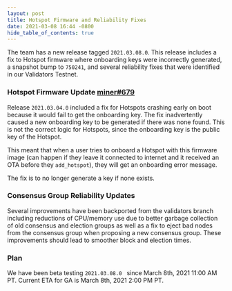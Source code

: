 ```yaml
---
layout: post
title: Hotspot Firmware and Reliability Fixes
date: 2021-03-08 16:44 -0800
hide_table_of_contents: true
---
```


The team has a new release tagged `2021.03.08.0`. This release includes a fix to Hotspot firmware
where onboarding keys were incorrectly generated, a snapshot bump to `750241`, and several
reliability fixes that were identified in our Validators Testnet.

<!--truncate-->

### Hotspot Firmware Update [miner#679](https://github.com/helium/miner/pull/679)

Release `2021.03.04.0` included a fix for Hotspots crashing early on boot because it would fail to
get the onboarding key. The fix inadvertently caused a new onboarding key to be generated if there
was none found. This is not the correct logic for Hotspots, since the onboarding key is the public
key of the Hotspot.

This meant that when a user tries to onboard a Hotspot with this firmware image (can happen if they
leave it connected to internet and it received an OTA before they `add_hotspot`), they will get an
onboarding error message.

The fix is to no longer generate a key if none exists.

### Consensus Group Reliability Updates

Several improvements have been backported from the validators branch including reductions of
CPU/memory use due to better garbage collection of old consensus and election groups as well as a
fix to eject bad nodes from the consensus group when proposing a new consensus group. These
improvements should lead to smoother block and election times.

### Plan

We have been beta testing `2021.03.08.0 ` since March 8th, 2021 11:00 AM PT. Current ETA for GA is
March 8th, 2021 2:00 PM PT.
